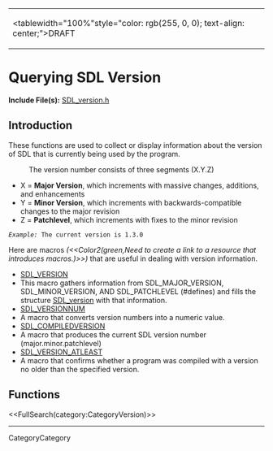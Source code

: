 <!-- #master-page:CategoryTemplate -->
<!-- #master-date:Unknown-Date -->
<!-- format wiki -->
<!-- language en -->
{|
|<tablewidth="100%"style="color: rgb(255, 0, 0); text-align: center;">DRAFT 
|}

= Querying SDL Version =

'''Include File(s):''' [http://hg.libsdl.org/SDL/file/68dfd6df47da/include/SDL_version.h SDL_version.h]


== Introduction ==

These functions are used to collect or display information about the version of SDL that is currently being used by the program.

: The version number consists of three segments (X.Y.Z)
* X = '''Major Version''', which increments with massive changes, additions, and enhancements
* Y = '''Minor Version''', which increments with backwards-compatible changes to the major revision
* Z = '''Patchlevel''', which increments with fixes to the minor revision<br/>
 ''Example:'' The current version is 1.3.0

Here are macros ''(<<Color2(green,Need to create a link to a resource that introduces macros.)>>)'' that are useful in dealing with version information.

* [[SDL_VERSION]]
* This macro gathers information from SDL_MAJOR_VERSION, SDL_MINOR_VERSION, AND SDL_PATCHLEVEL (#defines) and fills the structure [[SDL_version]] with that information.
* [[SDL_version#Related_Minor_Macros|SDL_VERSIONNUM]]
* A macro that converts version numbers into a numeric value.
* [[SDL_version#Related_Minor_Macros|SDL_COMPILEDVERSION]]
* A macro that produces the current SDL version number (major.minor.patchlevel)
* [[SDL_version#Related_Minor_Macros|SDL_VERSION_ATLEAST]]
* A macro that confirms whether a program was compiled with a version no older than the specified version.

== Functions ==

<<FullSearch(category:CategoryVersion)>>

----
CategoryCategory
